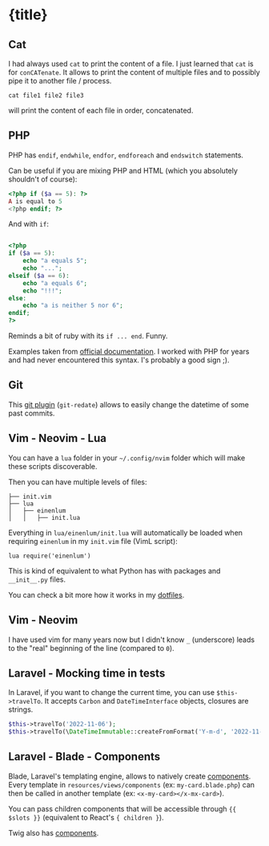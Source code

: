 

<ArticleLayout title={title} description={description} publishedAt={publishedAt}>

# {title}

## Cat

I had always used `cat` to print the content of a file. I just learned that `cat` is for `conCATenate`. It allows to print the content of multiple files and to possibly pipe it to another file / process.

```
cat file1 file2 file3
```

will print the content of each file in order, concatenated.

## PHP

PHP has `endif`, `endwhile`, `endfor`, `endforeach` and `endswitch` statements.

Can be useful if you are mixing PHP and HTML (which you absolutely shouldn't of course):

```php
<?php if ($a == 5): ?>
A is equal to 5
<?php endif; ?>
```

And with `if`:

```php

<?php
if ($a == 5):
    echo "a equals 5";
    echo "...";
elseif ($a == 6):
    echo "a equals 6";
    echo "!!!";
else:
    echo "a is neither 5 nor 6";
endif;
?>
```

Reminds a bit of ruby with its `if ... end`. Funny.

Examples taken from [official documentation](https://www.php.net/manual/en/control-structures.alternative-syntax.php). I worked with PHP for years and had never encountered this syntax. I's probably a good sign ;).

## Git

This [git plugin](https://github.com/PotatoLabs/git-redate) (`git-redate`) allows to easily change the datetime of some past commits.

## Vim - Neovim - Lua

You can have a `lua` folder in your `~/.config/nvim` folder which will make these scripts discoverable.

Then you can have multiple levels of files:

```
├── init.vim
├── lua
│   ├── einenlum
│   │   ├── init.lua
```

Everything in `lua/einenlum/init.lua` will automatically be loaded when requiring `einenlum` in my `init.vim` file (VimL script):

```vimscript
lua require('einenlum')
```

This is kind of equivalent to what Python has with packages and `__init__.py` files.

You can check a bit more how it works in my [dotfiles](https://github.com/Einenlum/dotfiles-manjaro/blob/2873c3acc956a00452d7056c26f341c0d17d8eff/nvim/init.vim#L12).

## Vim - Neovim

I have used vim for many years now but I didn't know `_` (underscore) leads to the "real" beginning of the line (compared to `0`).

## Laravel - Mocking time in tests

In Laravel, if you want to change the current time, you can use `$this->travelTo`.
It accepts `Carbon` and `DateTimeInterface` objects, closures are strings.

```php
$this->travelTo('2022-11-06');
$this->travelTo(\DateTimeImmutable::createFromFormat('Y-m-d', '2022-11-06'));
```

## Laravel - Blade - Components

Blade, Laravel's templating engine, allows to natively create [components](https://laravel.com/docs/9.x/blade#components). Every template in `resources/views/components` (ex: `my-card.blade.php`) can then be called in another template (ex: `<x-my-card></x-mx-card>`).

You can pass children components that will be accessible through `{{ $slots }}` (equivalent to React's `{ children }`).

Twig also has [components](https://symfony.com/bundles/ux-twig-component/current/index.html).

</ArticleLayout>
